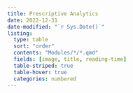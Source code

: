 ```yaml
---
title: Prescriptive Analytics
date: 2022-12-31
date-modified: "`r Sys.Date()`"
listing: 
  type: table
  sort: "order"
  contents: "Modules/*/*.qmd"
  fields: [image, title, reading-time]
  table-striped: true
  table-hover: true
  categories: numbered
---
```

